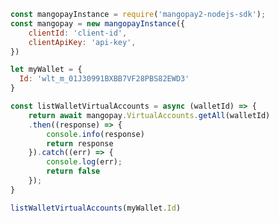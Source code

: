 ```javascript NodeJS 
const mangopayInstance = require('mangopay2-nodejs-sdk');
const mangopay = new mangopayInstance({
    clientId: 'client-id',
    clientApiKey: 'api-key',
})

let myWallet = {
  Id: 'wlt_m_01J30991BXBB7VF28PBS82EWD3'
}

const listWalletVirtualAccounts = async (walletId) => {
    return await mangopay.VirtualAccounts.getAll(walletId)
    .then((response) => {
        console.info(response)
        return response
    }).catch((err) => {
        console.log(err);
        return false
    }); 
}

listWalletVirtualAccounts(myWallet.Id)
```